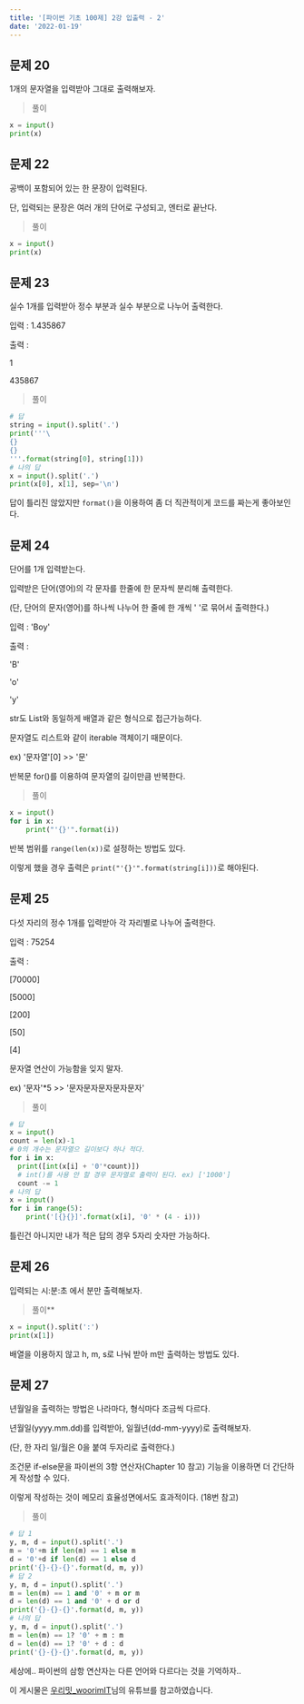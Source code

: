 ```yaml
---
title: '[파이썬 기초 100제] 2강 입출력 - 2'
date: '2022-01-19'
---
```


## 문제 20

1개의 문자열을 입력받아 그대로 출력해보자.

> 풀이

```python
x = input()
print(x)
```

## 문제 22

공백이 포함되어 있는 한 문장이 입력된다.

단, 입력되는 문장은 여러 개의 단어로 구성되고, 엔터로 끝난다.

> 풀이

```python
x = input()
print(x)
```

## 문제 23

실수 1개를 입력받아 정수 부분과 실수 부분으로 나누어 출력한다.

입력 : 1.435867

출력 :

1

435867

> 풀이

```python
# 답
string = input().split('.')
print('''\
{}
{}
'''.format(string[0], string[1]))
# 나의 답
x = input().split('.')
print(x[0], x[1], sep='\n')
```

답이 틀리진 않았지만 `format()`을 이용하여 좀 더 직관적이게 코드를 짜는게 좋아보인다.

## 문제 24

단어를 1개 입력받는다.

입력받은 단어(영어)의 각 문자를 한줄에 한 문자씩 분리해 출력한다.

(단, 단어의 문자(영어)를 하나씩 나누어 한 줄에 한 개씩 ' '로 묶어서 출력한다.)

입력 : 'Boy'

출력 :

'B'

'o'

'y'

<Toggle open summary="TIP">

str도 List와 동일하게 배열과 같은 형식으로 접근가능하다. 

문자열도 리스트와 같이 iterable 객체이기 때문이다.

ex) '문자열'[0] >> '문'

반복문 for()를 이용하여 문자열의 길이만큼 반복한다.

</Toggle>

> 풀이

```python
x = input()
for i in x:
    print("'{}'".format(i))
```

반복 범위를 `range(len(x))`로 설정하는 방법도 있다.

이렇게 했을 경우 출력은 `print("'{}'".format(string[i]))`로 해야된다.

## 문제 25

다섯 자리의 정수 1개를 입력받아 각 자리별로 나누어 출력한다.

입력 : 75254

출력 :

[70000]

[5000]

[200]

[50]

[4]

<Toggle open summary="TIP">

문자열 연산이 가능함을 잊지 말자.

ex) '문자'*5 >> '문자문자문자문자문자'

</Toggle>

> 풀이

```python
# 답
x = input()
count = len(x)-1
# 0의 개수는 문자열으 길이보다 하나 적다.
for i in x:
  print([int(x[i] + '0'*count)])
  # int()를 사용 안 할 경우 문자열로 출력이 된다. ex) ['1000']
  count -= 1
# 나의 답
x = input()
for i in range(5):
    print('[{}{}]'.format(x[i], '0' * (4 - i)))
```

틀린건 아니지만 내가 적은 답의 경우 5자리 숫자만 가능하다.

## 문제 26

입력되는 시:분:초 에서 분만 출력해보자.

> 풀이**

```python
x = input().split(':')
print(x[1])
```

배열을 이용하지 않고 h, m, s로 나눠 받아 m만 출력하는 방법도 있다.

## 문제 27

년월일을 출력하는 방법은 나라마다, 형식마다 조금씩 다르다.

년월일(yyyy.mm.dd)를 입력받아, 일월년(dd-mm-yyyy)로 출력해보자.

(단, 한 자리 일/월은 0을 붙여 두자리로 출력한다.)

<Toggle open summary="TIP">

조건문 if-else문을 파이썬의 3항 연산자(Chapter 10 참고) 기능을 이용하면 더 간단하게 작성할 수 있다.

이렇게 작성하는 것이 메모리 효율성면에서도 효과적이다. (18번 참고)

</Toggle>

> 풀이

```python
# 답 1
y, m, d = input().split('.')
m = '0'+m if len(m) == 1 else m
d = '0'+d if len(d) == 1 else d
print('{}-{}-{}'.format(d, m, y))
# 답 2
y, m, d = input().split('.')
m = len(m) == 1 and '0' + m or m
d = len(d) == 1 and '0' + d or d
print('{}-{}-{}'.format(d, m, y))
# 나의 답
y, m, d = input().split('.')
m = len(m) == 1? '0' + m : m
d = len(d) == 1? '0' + d : d
print('{}-{}-{}'.format(d, m, y))
```

세상에.. 파이썬의 삼항 연산자는 다른 언어와 다르다는 것을 기억하자..

<Callout type="info">

이 게시물은 [우리밋_woorimIT](https://www.youtube.com/watch?v=7sykajCtgCw&list=PLSK4WsJ8JS4dOszA7Zr8paqI81Mv27tNq&index=2)님의 유튜브를 참고하였습니다.

</Callout>
